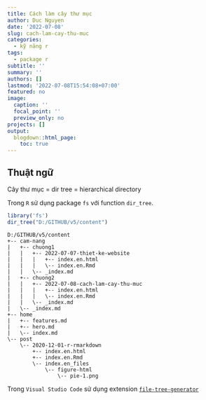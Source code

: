 ```yaml
---
title: Cách làm cây thư mục
author: Duc Nguyen
date: '2022-07-08'
slug: cach-lam-cay-thu-muc
categories:
  - kỹ năng r
tags:
  - package r
subtitle: ''
summary: ''
authors: []
lastmod: '2022-07-08T15:54:08+07:00'
featured: no
image:
  caption: ''
  focal_point: ''
  preview_only: no
projects: []
output:
  blogdown::html_page:
    toc: true
---
```


## Thuật ngữ

Cây thư mục = dir tree = hierarchical directory

Trong `R` sử dụng package `fs` với function `dir_tree`.

```r
library('fs')
dir_tree("D:/GITHUB/v5/content")
```

```
D:/GITHUB/v5/content
+-- cam-nang
|   +-- chuong1
|   |   +-- 2022-07-07-thiet-ke-website
|   |   |   +-- index.en.html
|   |   |   \-- index.en.Rmd
|   |   \-- _index.md
|   +-- chuong2
|   |   +-- 2022-07-08-cach-lam-cay-thu-muc
|   |   |   +-- index.en.html
|   |   |   \-- index.en.Rmd
|   |   \-- _index.md
|   \-- _index.md
+-- home
|   +-- features.md
|   +-- hero.md
|   \-- index.md
\-- post
    \-- 2020-12-01-r-rmarkdown
        +-- index.en.html
        +-- index.en.Rmd
        \-- index.en_files
            \-- figure-html
                \-- pie-1.png
```

Trong `Visual Studio Code` sử dụng extension [`file-tree-generator`](https://marketplace.visualstudio.com/items?itemName=Shinotatwu-DS.file-tree-generator)